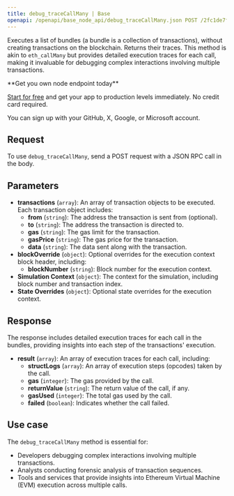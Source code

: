 ---
title: debug_traceCallMany | Base
openapi: /openapi/base_node_api/debug_traceCallMany.json POST /2fc1de7f08c0465f6a28e3c355e0cb14
---

Executes a list of bundles (a bundle is a collection of transactions), without creating transactions on the blockchain. Returns their traces. This method is akin to `eth_callMany` but provides detailed execution traces for each call, making it invaluable for debugging complex interactions involving multiple transactions.

<Check>
**Get you own node endpoint today**

[Start for free](https://console.chainstack.com/) and get your app to production levels immediately. No credit card required.

You can sign up with your GitHub, X, Google, or Microsoft account.
</Check>


## Request

To use `debug_traceCallMany`, send a POST request with a JSON RPC call in the body.

## Parameters

* **transactions** (`array`): An array of transaction objects to be executed. Each transaction object includes:
  + **from** (`string`): The address the transaction is sent from (optional).
  + **to** (`string`): The address the transaction is directed to.
  + **gas** (`string`): The gas limit for the transaction.
  + **gasPrice** (`string`): The gas price for the transaction.
  + **data** (`string`): The data sent along with the transaction.
* **blockOverride** (`object`): Optional overrides for the execution context block header, including:
  + **blockNumber** (`string`): Block number for the execution context.
* **Simulation Context** (`object`): The context for the simulation, including block number and transaction index.
* **State Overrides** (`object`): Optional state overrides for the execution context.

## Response

The response includes detailed execution traces for each call in the bundles, providing insights into each step of the transactions' execution.

* **result** (`array`): An array of execution traces for each call, including:
  + **structLogs** (`array`): An array of execution steps (opcodes) taken by the call.
  + **gas** (`integer`): The gas provided by the call.
  + **returnValue** (`string`): The return value of the call, if any.
  + **gasUsed** (`integer`): The total gas used by the call.
  + **failed** (`boolean`): Indicates whether the call failed.

## Use case

The `debug_traceCallMany` method is essential for:

* Developers debugging complex interactions involving multiple transactions.
* Analysts conducting forensic analysis of transaction sequences.
* Tools and services that provide insights into Ethereum Virtual Machine (EVM) execution across multiple calls.
